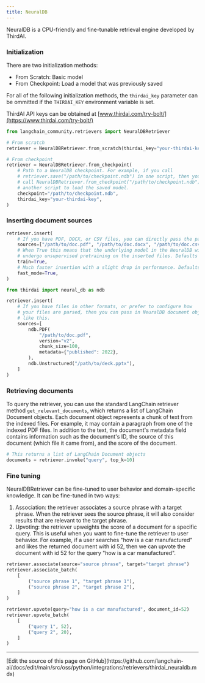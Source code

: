 ```yaml
---
title: NeuralDB
---
```


NeuralDB is a CPU-friendly and fine-tunable retrieval engine developed by ThirdAI.

### **Initialization**

There are two initialization methods:

- From Scratch: Basic model
- From Checkpoint: Load a model that was previously saved

For all of the following initialization methods, the `thirdai_key` parameter can be ommitted if the `THIRDAI_KEY` environment variable is set.

ThirdAI API keys can be obtained at [www.thirdai.com/try-bolt/](https://www.thirdai.com/try-bolt/)

```python
from langchain_community.retrievers import NeuralDBRetriever

# From scratch
retriever = NeuralDBRetriever.from_scratch(thirdai_key="your-thirdai-key")

# From checkpoint
retriever = NeuralDBRetriever.from_checkpoint(
    # Path to a NeuralDB checkpoint. For example, if you call
    # retriever.save("/path/to/checkpoint.ndb") in one script, then you can
    # call NeuralDBRetriever.from_checkpoint("/path/to/checkpoint.ndb") in
    # another script to load the saved model.
    checkpoint="/path/to/checkpoint.ndb",
    thirdai_key="your-thirdai-key",
)
```

### **Inserting document sources**

```python
retriever.insert(
    # If you have PDF, DOCX, or CSV files, you can directly pass the paths to the documents
    sources=["/path/to/doc.pdf", "/path/to/doc.docx", "/path/to/doc.csv"],
    # When True this means that the underlying model in the NeuralDB will
    # undergo unsupervised pretraining on the inserted files. Defaults to True.
    train=True,
    # Much faster insertion with a slight drop in performance. Defaults to True.
    fast_mode=True,
)

from thirdai import neural_db as ndb

retriever.insert(
    # If you have files in other formats, or prefer to configure how
    # your files are parsed, then you can pass in NeuralDB document objects
    # like this.
    sources=[
        ndb.PDF(
            "/path/to/doc.pdf",
            version="v2",
            chunk_size=100,
            metadata={"published": 2022},
        ),
        ndb.Unstructured("/path/to/deck.pptx"),
    ]
)
```

### **Retrieving documents**

To query the retriever, you can use the standard LangChain retriever method `get_relevant_documents`, which returns a list of LangChain Document objects. Each document object represents a chunk of text from the indexed files. For example, it may contain a paragraph from one of the indexed PDF files. In addition to the text, the document's metadata field contains information such as the document's ID, the source of this document (which file it came from), and the score of the document.

```python
# This returns a list of LangChain Document objects
documents = retriever.invoke("query", top_k=10)
```

### **Fine tuning**

NeuralDBRetriever can be fine-tuned to user behavior and domain-specific knowledge. It can be fine-tuned in two ways:

1. Association: the retriever associates a source phrase with a target phrase. When the retriever sees the source phrase, it will also consider results that are relevant to the target phrase.
2. Upvoting: the retriever upweights the score of a document for a specific query. This is useful when you want to fine-tune the retriever to user behavior. For example, if a user searches "how is a car manufactured" and likes the returned document with id 52, then we can upvote the document with id 52 for the query "how is a car manufactured".

```python
retriever.associate(source="source phrase", target="target phrase")
retriever.associate_batch(
    [
        ("source phrase 1", "target phrase 1"),
        ("source phrase 2", "target phrase 2"),
    ]
)

retriever.upvote(query="how is a car manufactured", document_id=52)
retriever.upvote_batch(
    [
        ("query 1", 52),
        ("query 2", 20),
    ]
)
```

---

<Callout icon="pen-to-square" iconType="regular">
  [Edit the source of this page on GitHub](https://github.com/langchain-ai/docs/edit/main/src/oss/python/integrations/retrievers/thirdai_neuraldb.mdx)
</Callout>
